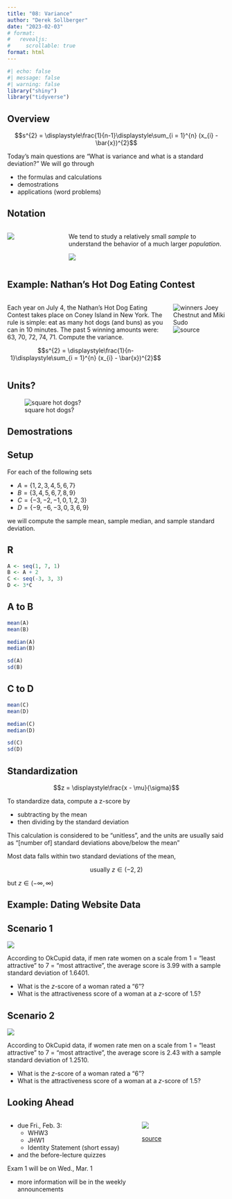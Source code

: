 ```yaml
---
title: "08: Variance"
author: "Derek Sollberger"
date: "2023-02-03"
# format: 
#   revealjs:
#     scrollable: true
format: html
---
```


\newcommand{\ds}{\displaystyle}

```r
#| echo: false
#| message: false
#| warning: false
library("shiny")
library("tidyverse")
```

## Overview

$$s^{2} = \ds\frac{1}{n-1}\ds\sum_{i = 1}^{n} (x_{i} - \bar{x})^{2}$$


Today's main questions are "What is variance and what is a standard deviation?"  We will go through

- the formulas and calculations
- demostrations
- applications (word problems)

## Notation

:::: {.columns}

::: {.column width="25%"}
![](samplesandpopulations.jpg)	
:::

::: {.column width="75%"}
We tend to study a relatively small *sample* to understand the behavior of a much larger *population*.

![](notation_table.png)
:::

::::

## Example: Nathan's Hot Dog Eating Contest

:::: {.columns}

::: {.column width="75%"}
Each year on July 4, the Nathan’s Hot Dog Eating Contest takes place on Coney Island in New York.  The rule is simple: eat as many hot dogs (and buns) as you can in 10 minutes.  The past 5 winning amounts were:  63, 70, 72, 74, 71.  Compute the variance.	

$$s^{2} = \ds\frac{1}{n-1}\ds\sum_{i = 1}^{n} (x_{i} - \bar{x})^{2}$$

:::

::: {.column width="25%"}
![winners Joey Chestnut and Miki Sudo](Nathans.png)
![source](https://en.wikipedia.org/wiki/Nathan%27s_Hot_Dog_Eating_Contest)
:::

::::

## Units?

![square hot dogs?](squarehotdogs.png)

## Demostrations

:::: {.panel-tabset}

## Setup

For each of the following sets

- $A = \{1, 2, 3, 4, 5, 6, 7\}$
- $B = \{3, 4, 5, 6, 7, 8, 9\}$
- $C = \{-3, -2, -1, 0, 1, 2, 3\}$
- $D = \{-9, -6, -3, 0, 3, 6, 9\}$

we will compute the sample mean, sample median, and sample standard deviation.

## R

```r
A <- seq(1, 7, 1)
B <- A + 2
C <- seq(-3, 3, 3)
D <- 3*C
```

## A to B

```r
mean(A)
mean(B)
```

```r
median(A)
median(B)
```

```r
sd(A)
sd(B)
```

## C to D

```r
mean(C)
mean(D)
```

```r
median(C)
median(D)
```

```r
sd(C)
sd(D)
```

::::



## Standardization

$$z = \ds\frac{x - \mu}{\sigma}$$

To standardize data, compute a z-score by

- subtracting by the mean
- then dividing by the standard deviation

This calculation is considered to be “unitless”, and the units are usually said as “[number of] standard deviations above/below the mean”

Most data falls within two standard deviations of the mean, 

$$\text{usually } z \in (-2, 2)$$

but $z \in (-\infty, \infty)$


## Example: Dating Website Data

:::: {.panel-tabset}

## Scenario 1

![](howMenRateWomen.png)

According to OkCupid data, if men rate women on a scale from 1 = “least attractive” to 7 = “most attractive”, the average score is 3.99 with a sample standard deviation of 1.6401.

- What is the $z$-score of a woman rated a "6"?
- What is the attractiveness score of a woman at a $z$-score of 1.5?

## Scenario 2

![](howWomenRateMen.png)

According to OkCupid data, if women rate men on a scale from 1 = “least attractive” to 7 = “most attractive”, the average score is 2.43 with a sample standard deviation of 1.2510.

- What is the $z$-score of a woman rated a "6"?
- What is the attractiveness score of a woman at a $z$-score of 1.5?

::::


## Looking Ahead

:::: {.columns}

::: {.column width="60%"}
- due Fri., Feb. 3:
  - WHW3
  - JHW1
  - Identity Statement (short essay)
- and the before-lecture quizzes	
  
Exam 1 will be on Wed., Mar. 1

  - more information will be in the weekly announcements

:::

::: {.column width="40%"}
![](spaghetti.png)

[source](https://mobile.twitter.com/pradaliko/status/1568430642513207297)

:::

::::

















:::: {.columns}

::: {.column width="50%"}
	
:::

::: {.column width="50%"}

:::

::::

:::: {.panel-tabset}



::::
